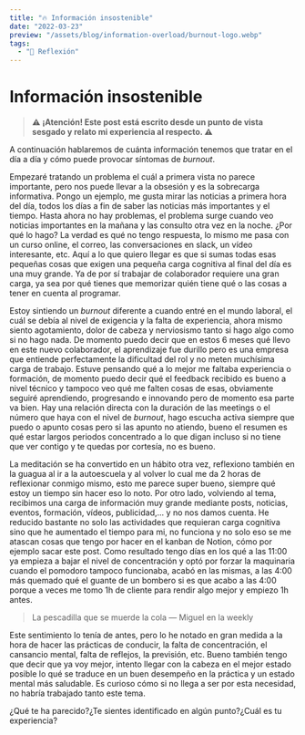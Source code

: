 ```yaml
---
title: "🔥 Información insostenible"
date: "2022-03-23"
preview: "/assets/blog/information-overload/burnout-logo.webp"
tags:
  - "🧠 Reflexión"
---
```


# Información insostenible

> **⚠ ¡Atención! Este post está escrito desde un punto de vista sesgado y relato
> mi experiencia al respecto. ⚠**

A continuación hablaremos de cuánta información tenemos que tratar en el día a
día y cómo puede provocar síntomas de _burnout_.

Empezaré tratando un problema el cuál a primera vista no parece importante, pero
nos puede llevar a la obsesión y es la sobrecarga informativa. Pongo un ejemplo,
me gusta mirar las noticias a primera hora del día, todos los días a fin de
saber las noticias más importantes y el tiempo. Hasta ahora no hay problemas, el
problema surge cuando veo noticias importantes en la mañana y las consulto otra
vez en la noche. ¿Por qué lo hago? La verdad es qué no tengo respuesta, lo mismo
me pasa con un curso online, el correo, las conversaciones en slack, un vídeo
interesante, etc. Aquí a lo que quiero llegar es que si sumas todas esas
pequeñas cosas que exigen una pequeña carga cognitiva al final del día es una
muy grande. Ya de por sí trabajar de colaborador requiere una gran carga, ya sea
por qué tienes que memorizar quién tiene qué o las cosas a tener en cuenta al
programar.

Estoy sintiendo un _burnout_ diferente a cuando entré en el mundo laboral, el
cuál se debía al nivel de exigencia y la falta de experiencia, ahora mismo
siento agotamiento, dolor de cabeza y nerviosismo tanto si hago algo como si no
hago nada. De momento puedo decir que en estos 6 meses qué llevo en este nuevo
colaborador, el aprendizaje fue durillo pero es una empresa que entiende
perfectamente la dificultad del rol y no meten muchísima carga de trabajo.
Estuve pensando qué a lo mejor me faltaba experiencia o formación, de momento
puedo decir qué el feedback recibido es bueno a nivel técnico y tampoco veo qué
me falten cosas de esas, obviamente seguiré aprendiendo, progresando e innovando
pero de momento esa parte va bien. Hay una relación directa con la duración de
las meetings o el número que haya con el nivel de _burnout_, hago escucha activa
siempre que puedo o apunto cosas pero si las apunto no atiendo, bueno el resumen
es qué estar largos periodos concentrado a lo que digan incluso si no tiene que
ver contigo y te quedas por cortesía, no es bueno.

La meditación se ha convertido en un hábito otra vez, reflexiono también en la
guagua al ir a la autoescuela y al volver lo cual me da 2 horas de reflexionar
conmigo mismo, esto me parece super bueno, siempre qué estoy un tiempo sin hacer
eso lo noto. Por otro lado, volviendo al tema, recibimos una carga de
información muy grande mediante posts, noticias, eventos, formación, vídeos,
publicidad,... y no nos damos cuenta. He reducido bastante no solo las
actividades que requieran carga cognitiva sino que he aumentado el tiempo para
mi, no funciona y no solo eso se me atascan cosas que tengo por hacer en el
kanban de Notion, cómo por ejemplo sacar este post. Como resultado tengo días en
los qué a las 11:00 ya empieza a bajar el nivel de concentración y optó por
forzar la maquinaria cuando el pomodoro tampoco funcionaba, acabó en las mismas,
a las 4:00 más quemado qué el guante de un bombero si es que acabo a las 4:00
porque a veces me tomo 1h de cliente para rendir algo mejor y empiezo 1h antes.

> La pescadilla que se muerde la cola — Miguel en la weekly

Este sentimiento lo tenía de antes, pero lo he notado en gran medida a la hora
de hacer las prácticas de conducir, la falta de concentración, el cansancio
mental, falta de reflejos, la previsión, etc. Bueno también tengo que decir que
ya voy mejor, intento llegar con la cabeza en el mejor estado posible lo qué se
traduce en un buen desempeño en la práctica y un estado mental más saludable. Es
curioso cómo si no llega a ser por esta necesidad, no habría trabajado tanto
este tema.

¿Qué te ha parecido?¿Te sientes identificado en algún punto?¿Cuál es tu
experiencia?
